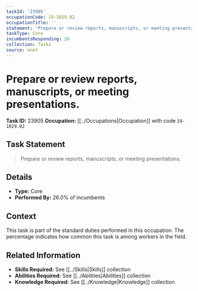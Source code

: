 ```yaml
---
taskId: '23905'
occupationCode: 19-1029.02
occupationTitle: ''
statement: 'Prepare or review reports, manuscripts, or meeting presentations.'
taskType: Core
incumbentsResponding: 26
collection: Tasks
source: onet
---
```

# Prepare or review reports, manuscripts, or meeting presentations.

**Task ID:** 23905
**Occupation:** [[../Occupations|Occupation]] with code `19-1029.02`

## Task Statement

> Prepare or review reports, manuscripts, or meeting presentations.

## Details

- **Type:** Core
- **Performed By:** 26.0% of incumbents

## Context

This task is part of the standard duties performed in this occupation. The percentage indicates how common this task is among workers in the field.

## Related Information

- **Skills Required:** See [[../Skills|Skills]] collection
- **Abilities Required:** See [[../Abilities|Abilities]] collection
- **Knowledge Required:** See [[../Knowledge|Knowledge]] collection
